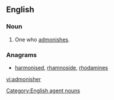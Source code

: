 ==English==

===Noun===
{{en-noun}}

#One who [[admonish|admonishes]].

===Anagrams===
* [[harmonised#English|harmonised]], [[rhamnoside#English|rhamnoside]], [[rhodamines#English|rhodamines]]

[[Category:English agent nouns]]

[[vi:admonisher]]